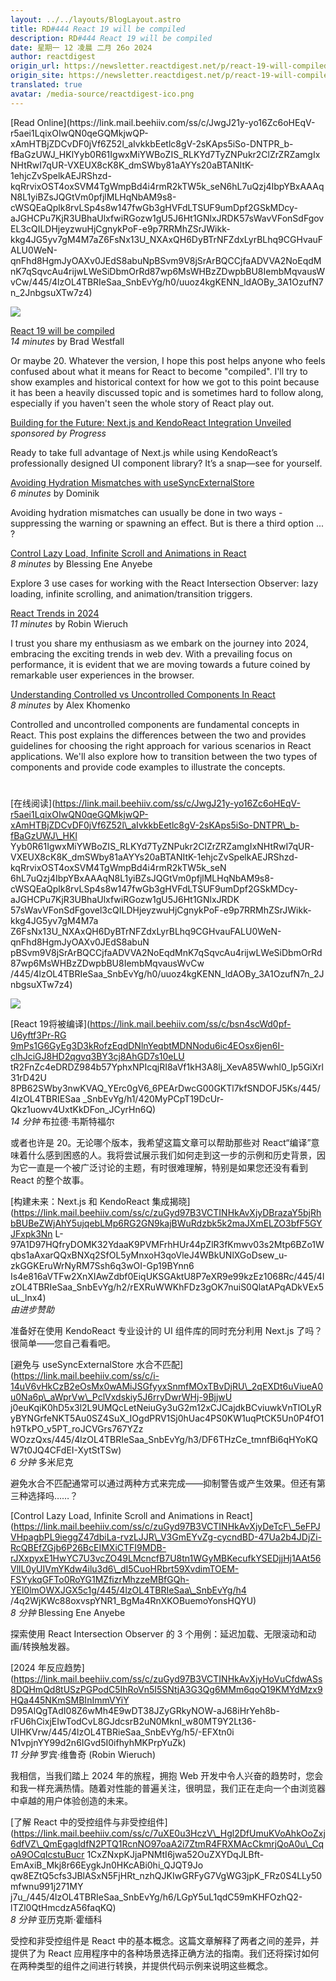 ```yaml
---
layout: ../../layouts/BlogLayout.astro
title: RD#444 React 19 will be compiled
description: RD#444 React 19 will be compiled
date: 星期一 12 凌晨 二月 26o 2024
author: reactdigest
origin_url: https://newsletter.reactdigest.net/p/react-19-will-compiled
origin_site: https://newsletter.reactdigest.net/p/react-19-will-compiled
translated: true
avatar: /media-source/reactdigest-ico.png
---
```



<Reference client:only="react" title="RD#444 React 19 will be compiled" url="https://newsletter.reactdigest.net/p/react-19-will-compiled" />

<Detail client:only="react">
	[Read Online](https://link.mail.beehiiv.com/ss/c/JwgJ21y-yo16Zc6oHEqV-r5aei1LqixOIwQN0qeGQMkjwQP-xAmHTBjZDCvDF0jVf6Z52l_aIvkkbEetlc8gV-2sKAps5iSo-DNTPR_b-fBaGzUWJ_HKlYyb0R61IgwxMiYWBoZIS_RLKYd7TyZNPukr2ClZrZRZamgIxNHtRwI7qUR-VXEUX8cK8K_dmSWby81aAYYs20aBTANItK-1ehjcZvSpelkAEJRShzd-kqRrvixOST4oxSVM4TgWmpBd4i4rmR2kTW5k_seN6hL7uQzj4IbpYBxAAAqN8L1yiBZsJQGtVm0pfjlMLHqNbAM9s8-cWSQEaQplk8rvLSp4s8w147fwGb3gHVFdLTSUF9umDpf2GSkMDcy-aJGHCPu7KjR3UBhaUlxfwiRGozw1gU5J6Ht1GNlxJRDK57sWavVFonSdFgovEL3cQILDHjeyzwuHjCgnykPoF-e9p7RRMhZSrJWikk-kkg4JG5yv7gM4M7aZ6FsNx13U_NXAxQH6DyBTrNFZdxLyrBLhq9CGHvauFALU0WeN-qnFhd8HgmJyOAXv0JEdS8abuNpBSvm9V8jSrArBQCCjfaADVVA2NoEqdMnK7qSqvcAu4rijwLWeSiDbmOrRd87wp6MsWHBzZDwpbBU8IembMqvausWvCw/445/4lzOL4TBRIeSaa_SnbEvYg/h0/uuoz4kgKENN_ldAOBy_3A1OzufN7n_2JnbgsuXTw7z4)

![](https://link.mail.beehiiv.com/ss/o/2neHg-Hzkdcq_goMOXZHDQ/445/4lzOL4TBRIeSaa_SnbEvYg/ho.gif)

[React 19 will be compiled](https://link.mail.beehiiv.com/ss/c/bsn4scWd0pf-U6yftf3Pr-RG9mPs1G6GyEg3D3kRofzEqdDNlnYeqbtMDNNodu6ic4EOsx6jen6I-clhJciGJ8HD2qgvq3BY3cj8AhGD7s10eLUtR2FnZc4eDRDZ984b57YphxNPIcqjRI8aVf1kH3A8lj_XevA85Wwhl0_Ip5GiXrl31rD42U8PB62SWby3nwKVAQ_YErc0gV6_6PEArDwcG00GKTl7kfSNDOFJ5Ks/445/4lzOL4TBRIeSaa_SnbEvYg/h1/420MyPCpT19DcUr-Qkz1uowv4UxtKkDFon_JCyrHn6Q)  
_14 minutes_ by Brad Westfall

Or maybe 20. Whatever the version, I hope this post helps anyone who feels confused about what it means for React to become "compiled". I'll try to show examples and historical context for how we got to this point because it has been a heavily discussed topic and is sometimes hard to follow along, especially if you haven't seen the whole story of React play out.

[Building for the Future: Next.js and KendoReact Integration Unveiled](https://link.mail.beehiiv.com/ss/c/zuGyd97B3VCTINHkAvXjyDBrazaY5bjRhbBUBeZWjAhY5ujqebLMp6RG2GN9kajBWuRdzbk5k2maJXmELZO3bfF5GYJFxpk3NnL-97A1D97HQfryDOMK32YdaaK9PVMFrhHUr44pZlR3fKmwv03s2Mtp6BZo1Wqbs1aAxarQQxBNXq2SfOL5yMnxoH3qoVleJ4WBkUNlXGoDsew_u-zkGGKEruWrNyRM7Ssh6q3wOI-Gp19BYnn6Is4e816aVTFw2XnXIAwZdbf0EiqUKSGAktU8P7eXR9e99kzEz1068Rc/445/4lzOL4TBRIeSaa_SnbEvYg/h2/rEXRuWWKhFDz3gOK7nuiS0QlatAPqADkVEx5uL_lnx4)  
_sponsored by Progress_

Ready to take full advantage of Next.js while using KendoReact’s professionally designed UI component library? It’s a snap—see for yourself.

[Avoiding Hydration Mismatches with useSyncExternalStore](https://link.mail.beehiiv.com/ss/c/i-14uV6vHkCzB2eOsMx0wAMiJSGfyyxSnmfMOxTBvDjRU_2qEXDt6uViueA0u0Na6p_aWprVw_PclVxdskiy5J6rryDwrWHj-9BjjwUj0euKqiK0hD5x3l2L9UMQcLetNeiuGy3uG2m12xCJCajdkBCviuwkVnTlOLyRyBYNGrfeNKT5Au0SZ4SuX_IOgdPRV1Sj0hUac4PS0KW1uqPtCK5Un0P4fO1h9TkPO_v5PT_roJCVGrs767YZzWOzzQxs/445/4lzOL4TBRIeSaa_SnbEvYg/h3/DF6THzCe_tmnfBi6qHYoKQW7t0JQ4CFdEI-XytStTSw)  
_6 minutes_ by Dominik

Avoiding hydration mismatches can usually be done in two ways - suppressing the warning or spawning an effect. But is there a third option ... ?

[Control Lazy Load, Infinite Scroll and Animations in React](https://link.mail.beehiiv.com/ss/c/zuGyd97B3VCTINHkAvXjyDeTcF_5eFPJVHpagbPL9ieggZ47dbiLa-rvzLJJR_V3GmEYvZg-cycndBD-47Ua2b4JDjZi-RcQBEfZGjb6P26BcEIMXiCTFI9MDB-rJXxpyxE1HwYC7U3vcZO49LMcncfB7U8tn1WGyMBKecufkYSEDjjHj1AAt56VllL0yUIVmYKdw4ilu3d6_dI5CuoHRbrt59XvdimTOEM-FSYykqGFTo0RoYG1MZfizrMhzzeMBfGQh-YEl0lmOWXJGX5c1g/445/4lzOL4TBRIeSaa_SnbEvYg/h4/4q2WjKWc88oxvspYNR1_BgMa4RnXKOBuemoYonsHQYU)  
_8 minutes_ by Blessing Ene Anyebe

Explore 3 use cases for working with the React Intersection Observer: lazy loading, infinite scrolling, and animation/transition triggers.

[React Trends in 2024](https://link.mail.beehiiv.com/ss/c/zuGyd97B3VCTINHkAvXjyHoVuCfdwASs8DQHmQd8tUSzPGPodC5IhRoVn5I5SNtjA3G3Qg6MMm6qoQ19KMYdMzx9HQa445NKmSMBInImmVYiYD95AlQgTAdI08Z6wMh4E9wDT38JZyGRkyNOW-aJ68iHrYeh8b-rFU6hCixjEIwTodCvL8GJdcsrB2uN0MknI_w80MT9Y2Lt36-UIHKVrw/445/4lzOL4TBRIeSaa_SnbEvYg/h5/-EFXtn0iN1vpjnYY99d2n6IGvd5I0ifhyhMKPrpYuZk)  
_11 minutes_ by Robin Wieruch

I trust you share my enthusiasm as we embark on the journey into 2024, embracing the exciting trends in web dev. With a prevailing focus on performance, it is evident that we are moving towards a future coined by remarkable user experiences in the browser.

[Understanding Controlled vs Uncontrolled Components In React](https://link.mail.beehiiv.com/ss/c/7uXE0u3HczV_Hgl2DfUmuKVoAhkOoZxj6dfVZ_QmEgagldfN2PTQ1RcnNO97oaA2i7ZtmR4FRXMAcCkmrjQoA0u_CqoA9OCqIcstuBucr1CxZNxpKJjaPNMtI6jwa52OuZXYDqJLBft-EmAxiB_Mkj8r66EygkJn0HKcABi0hi_QJQT9Joqw8EZtQ5cfs3JBlASxN5FjHRt_nzhQJKIwGRFyG7VgWG3jpK_FRz0S4LLy50mfwnu991j271MYj7u_/445/4lzOL4TBRIeSaa_SnbEvYg/h6/LGpY5uL1qdC59mKHFOzhQ2-lTZl0QtHmcdzA56faqKQ)  
_8 minutes_ by Alex Khomenko

Controlled and uncontrolled components are fundamental concepts in React. This post explains the differences between the two and provides guidelines for choosing the right approach for various scenarios in React applications. We'll also explore how to transition between the two types of components and provide code examples to illustrate the concepts.

#
</Detail>

\[在线阅读]\(https://link.mail.beehiiv.com/ss/c/JwgJ21y-yo16Zc6oHEqV-r5aei1LqixOIwQN0qeGQMkjwQP-xAmHTBjZDCvDF0jVf6Z52l\_aIvkkbEetlc8gV-2sKAps5iSo-DNTPR\_b-fBaGzUWJ\_HKl Yyb0R61IgwxMiYWBoZIS\_RLKYd7TyZNPukr2ClZrZRZamgIxNHtRwI7qUR-VXEUX8cK8K\_dmSWby81aAYYs20aBTANItK-1ehjcZvSpelkAEJRShzd-kqRrvixOST4oxSVM4TgWmpBd4i4rmR2kTW5k\_seN 6hL7uQzj4IbpYBxAAAqN8L1yiBZsJQGtVm0pfjlMLHqNbAM9s8-cWSQEaQplk8rvLSp4s8w147fwGb3gHVFdLTSUF9umDpf2GSkMDcy-aJGHCPu7KjR3UBhaUlxfwiRGozw1gU5J6Ht1GNlxJRDK 57sWavVFonSdFgovel3cQILDHjeyzwuHjCgnykPoF-e9p7RRMhZSrJWikk-kkg4JG5yv7gM4M7a Z6FsNx13U\_NXAxQH6DyBTrNFZdxLyrBLhq9CGHvauFALU0WeN-qnFhd8HgmJyOAXv0JEdS8abuN pBSvm9V8jSrArBQCCjfaADVVA2NoEqdMnK7qSqvcAu4rijwLWeSiDbmOrRd87wp6MsWHBzZDwpbBU8IembMqvausWvCw /445/4lzOL4TBRIeSaa\_SnbEvYg/h0/uuoz4kgKENN\_ldAOBy\_3A1OzufN7n\_2JnbgsuXTw7z4)

![](https://link.mail.beehiiv.com/ss/o/2neHg-Hzkdcq_goMOXZHDQ/445/4lzOL4TBRIeSaa_SnbEvYg/ho.gif)

\[React 19将被编译]\(https://link.mail.beehiiv.com/ss/c/bsn4scWd0pf-U6yftf3Pr-RG​​9mPs1G6GyEg3D3kRofzEqdDNlnYeqbtMDNNodu6ic4EOsx6jen6I-clhJciGJ8HD2qgvq3BY3cj8AhGD7s10eLU tR2FnZc4eDRDZ984b57YphxNPIcqjRI8aVf1kH3A8lj\_XevA85Wwhl0\_Ip5GiXrl31rD42U 8PB62SWby3nwKVAQ\_YErc0gV6\_6PEArDwcG00GKTl7kfSNDOFJ5Ks/445/4lzOL4TBRIESaa \_SnbEvYg/h1/420MyPCpT19DcUr-Qkz1uowv4UxtKkDFon\_JCyrHn6Q)\
*14 分钟* 布拉德·韦斯特福尔

或者也许是 20。无论哪个版本，我希望这篇文章可以帮助那些对 React“编译”意味着什么感到困惑的人。我将尝试展示我们如何走到这一步的示例和历史背景，因为它一直是一个被广泛讨论的主题，有时很难理解，特别是如果您还没有看到 React 的整个故事。

\[构建未来：Next.js 和 KendoReact 集成揭晓]\(https://link.mail.beehiiv.com/ss/c/zuGyd97B3VCTINHkAvXjyDBrazaY5bjRhbBUBeZWjAhY5ujqebLMp6RG2GN9kajBWuRdzbk5k2maJXmELZO3bfF5GYJFxpk3Nn L-97A1D97HQfryDOMK32YdaaK9PVMFrhHUr44pZlR3fKmwv03s2Mtp6BZo1Wqbs1aAxarQQxBNXq2SfOL5yMnxoH3qoVleJ4WBkUNlXGoDsew\_u-zkGGKEruWrNyRM7Ssh6q3wOI-Gp19BYnn6 Is4e816aVTFw2XnXIAwZdbf0EiqUKSGAktU8P7eXR9e99kzEz1068Rc/445/4lzOL4TBRIeSaa\_SnbEvYg/h2/rEXRuWWKhFDz3gOK7nuiS0QlatAPqADkVEx5uL\_lnx4)\
*由进步赞助*

准备好在使用 KendoReact 专业设计的 UI 组件库的同时充分利用 Next.js 了吗？很简单——您自己看看吧。

\[避免与 useSyncExternalStore 水合不匹配]\(https://link.mail.beehiiv.com/ss/c/i-14uV6vHkCzB2eOsMx0wAMiJSGfyyxSnmfMOxTBvDjRU\_2qEXDt6uViueA0u0Na6p\_aWprVw\_PclVxdskiy5J6rryDwrWHj-9BjjwU j0euKqiK0hD5x3l2L9UMQcLetNeiuGy3uG2m12xCJCajdkBCviuwkVnTlOLyRyBYNGrfeNKT5Au0SZ4SuX\_IOgdPRV1Sj0hUac4PS0KW1uqPtCK5Un0P4fO1h9TkPO\_v5PT\_roJCVGrs767YZz WOzzQxs/445/4lzOL4TBRIeSaa\_SnbEvYg/h3/DF6THzCe\_tmnfBi6qHYoKQW7t0JQ4CFdEI-XytStTSw)\
*6 分钟* 多米尼克

避免水合不匹配通常可以通过两种方式来完成——抑制警告或产生效果。但还有第三种选择吗……？

\[Control Lazy Load, Infinite Scroll and Animations in React]\(https://link.mail.beehiiv.com/ss/c/zuGyd97B3VCTINHkAvXjyDeTcF\_5eFPJVHpagbPL9ieggZ47dbiLa-rvzLJJR\_V3GmEYvZg-cycndBD-47Ua2b4JDjZi-RcQBEfZGjb6P26BcEIMXiCTFI9MDB-rJXxpyxE1HwYC7U3vcZO49LMcncfB7U8tn1WGyMBKecufkYSEDjjHj1AAt56VllL0yUIVmYKdw4ilu3d6\_dI5CuoHRbrt59XvdimTOEM-FSYykqGFTo0RoYG1MZfizrMhzzeMBfGQh-YEl0lmOWXJGX5c1g/445/4lzOL4TBRIeSaa\_SnbEvYg/h4 /4q2WjKWc88oxvspYNR1\_BgMa4RnXKOBuemoYonsHQYU)\
*8 分钟* Blessing Ene Anyebe

探索使用 React Intersection Observer 的 3 个用例：延迟加载、无限滚动和动画/转换触发器。

\[2024 年反应趋势]\(https://link.mail.beehiiv.com/ss/c/zuGyd97B3VCTINHkAvXjyHoVuCfdwASs8DQHmQd8tUSzPGPodC5IhRoVn5I5SNtjA3G3Qg6MMm6qoQ19KMYdMzx9HQa445NKmSMBInImmVYiY D95AlQgTAdI08Z6wMh4E9wDT38JZyGRkyNOW-aJ68iHrYeh8b-rFU6hCixjEIwTodCvL8GJdcsrB2uN0MknI\_w80MT9Y2Lt36-UIHKVrw/445/4lzOL4TBRieSaa\_SnbEvYg/h5/-EFXtn0i N1vpjnYY99d2n6IGvd5I0ifhyhMKPrpYuZk)\
*11 分钟* 罗宾·维鲁奇 (Robin Wieruch)

我相信，当我们踏上 2024 年的旅程，拥抱 Web 开发中令人兴奋的趋势时，您会和我一样充满热情。随着对性能的普遍关注，很明显，我们正在走向一个由浏览器中卓越的用户体验创造的未来。

\[了解 React 中的受控组件与非受控组件]\(https://link.mail.beehiiv.com/ss/c/7uXE0u3HczV\_Hgl2DfUmuKVoAhkOoZxj6dfVZ\_QmEgagldfN2PTQ1RcnNO97oaA2i7ZtmR4FRXMAcCkmrjQoA0u\_CqoA9OCqIcstuBucr 1CxZNxpKJjaPNMtI6jwa52OuZXYDqJLBft-EmAxiB\_Mkj8r66EygkJn0HKcABi0hi\_QJQT9Jo qw8EZtQ5cfs3JBlASxN5FjHRt\_nzhQJKIwGRFyG7VgWG3jpK\_FRz0S4LLy50mfwnu991j271MY j7u\_/445/4lzOL4TBRIeSaa\_SnbEvYg/h6/LGpY5uL1qdC59mKHFOzhQ2-lTZl0QtHmcdzA56faqKQ)\
*8 分钟* 亚历克斯·霍缅科

受控和非受控组件是 React 中的基本概念。这篇文章解释了两者之间的差异，并提供了为 React 应用程序中的各种场景选择正确方法的指南。我们还将探讨如何在两种类型的组件之间进行转换，并提供代码示例来说明这些概念。

#


